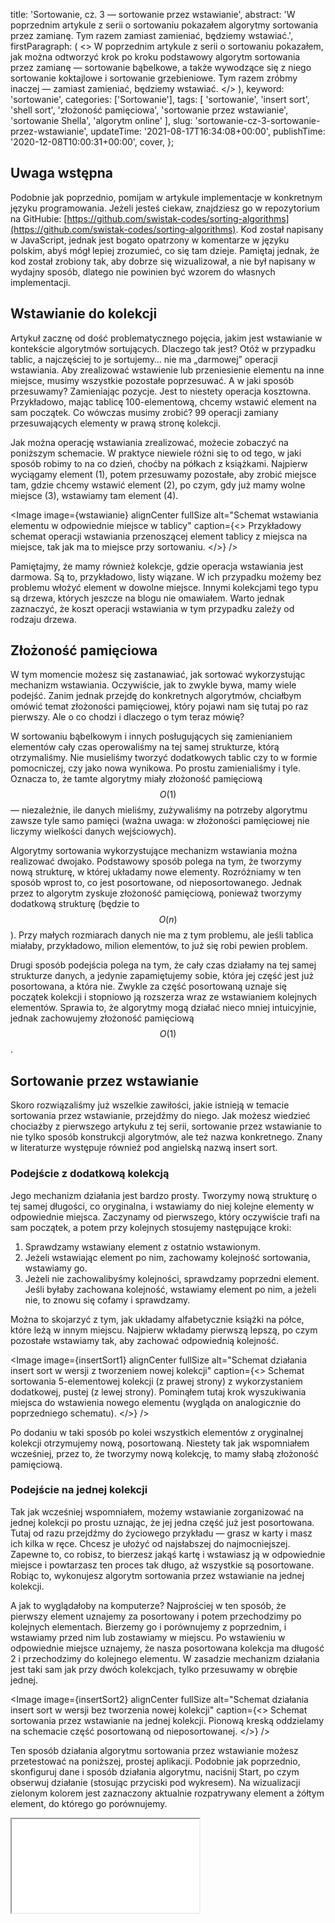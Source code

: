 
  title: 'Sortowanie, cz. 3 — sortowanie przez wstawianie',
  abstract:
    'W poprzednim artykule z serii o sortowaniu pokazałem algorytmy sortowania przez zamianę. Tym razem zamiast zamieniać, będziemy wstawiać.',
  firstParagraph: (
    <>
      <Link href="/post/sortowanie-cz-2-sortowanie-babelkowe">W poprzednim artykule z serii o sortowaniu</Link> pokazałem, jak można odtworzyć krok po kroku podstawowy algorytm sortowania przez zamianę — sortowanie bąbelkowe, a także wywodzące się z niego sortowanie koktajlowe i sortowanie grzebieniowe. Tym razem zróbmy inaczej — zamiast zamieniać, będziemy wstawiać.
    </>
  ),
  keyword: 'sortowanie',
  categories: ['Sortowanie'],
  tags: [
    'sortowanie',
    'insert sort',
    'shell sort',
    'złożoność pamięciowa',
    'sortowanie przez wstawianie',
    'sortowanie Shella',
    'algorytm online'
  ],
  slug: 'sortowanie-cz-3-sortowanie-przez-wstawianie',
  updateTime: '2021-08-17T16:34:08+00:00',
  publishTime: '2020-12-08T10:00:31+00:00',
  cover,
};

## Uwaga wstępna

Podobnie jak poprzednio, pomijam w artykule implementacje w konkretnym języku programowania. Jeżeli jesteś ciekaw, znajdziesz go w repozytorium na GitHubie: [https://github.com/swistak-codes/sorting-algorithms](https://github.com/swistak-codes/sorting-algorithms). Kod został napisany w JavaScript, jednak jest bogato opatrzony w komentarze w języku polskim, abyś mógł lepiej zrozumieć, co się tam dzieje. Pamiętaj jednak, że kod został zrobiony tak, aby dobrze się wizualizował, a nie był napisany w wydajny sposób, dlatego nie powinien być wzorem do własnych implementacji.

## Wstawianie do kolekcji

Artykuł zacznę od dość problematycznego pojęcia, jakim jest wstawianie w kontekście algorytmów sortujących. Dlaczego tak jest? Otóż w przypadku tablic, a najczęściej to je sortujemy… nie ma „darmowej” operacji wstawiania. Aby zrealizować wstawienie lub przeniesienie elementu na inne miejsce, musimy wszystkie pozostałe poprzesuwać. A w jaki sposób przesuwamy? Zamieniając pozycje. Jest to niestety operacja kosztowna. Przykładowo, mając tablicę 100-elementową, chcemy wstawić element na sam początek. Co wówczas musimy zrobić? 99 operacji zamiany przesuwających elementy w prawą stronę kolekcji.

Jak można operację wstawiania zrealizować, możecie zobaczyć na poniższym schemacie. W praktyce niewiele różni się to od tego, w jaki sposób robimy to na co dzień, choćby na półkach z książkami. Najpierw wyciągamy element (1), potem przesuwamy pozostałe, aby zrobić miejsce tam, gdzie chcemy wstawić element (2), po czym, gdy już mamy wolne miejsce (3), wstawiamy tam element (4).

<Image
  image={wstawianie}
  alignCenter
  fullSize
  alt="Schemat wstawiania elementu w odpowiednie miejsce w tablicy"
  caption={<>
    Przykładowy schemat operacji wstawiania przenoszącej element tablicy z miejsca na miejsce, tak jak ma to miejsce przy sortowaniu.
  </>}
/>

Pamiętajmy, że mamy również kolekcje, gdzie operacja wstawiania jest darmowa. Są to, przykładowo, listy wiązane. W ich przypadku możemy bez problemu włożyć element w dowolne miejsce. Innymi kolekcjami tego typu są drzewa, których jeszcze na blogu nie omawiałem. Warto jednak zaznaczyć, że koszt operacji wstawiania w tym przypadku zależy od rodzaju drzewa.

## Złożoność pamięciowa

W tym momencie możesz się zastanawiać, jak sortować wykorzystując mechanizm wstawiania. Oczywiście, jak to zwykle bywa, mamy wiele podejść. Zanim jednak przejdę do konkretnych algorytmów, chciałbym omówić temat złożoności pamięciowej, który pojawi nam się tutaj po raz pierwszy. Ale o co chodzi i dlaczego o tym teraz mówię?

W sortowaniu bąbelkowym i innych posługujących się zamienianiem elementów cały czas operowaliśmy na tej samej strukturze, którą otrzymaliśmy. Nie musieliśmy tworzyć dodatkowych tablic czy to w formie pomocniczej, czy jako nowa wynikowa. Po prostu zamienialiśmy i tyle. Oznacza to, że tamte algorytmy miały złożoność pamięciową $$O(1)$$ — niezależnie, ile danych mieliśmy, zużywaliśmy na potrzeby algorytmu zawsze tyle samo pamięci (ważna uwaga: w złożoności pamięciowej nie liczymy wielkości danych wejściowych).

Algorytmy sortowania wykorzystujące mechanizm wstawiania można realizować dwojako. Podstawowy sposób polega na tym, że tworzymy nową strukturę, w której układamy nowe elementy. Rozróżniamy w ten sposób wprost to, co jest posortowane, od nieposortowanego. Jednak przez to algorytm zyskuje złożoność pamięciową, ponieważ tworzymy dodatkową strukturę (będzie to $$O(n)$$). Przy małych rozmiarach danych nie ma z tym problemu, ale jeśli tablica miałaby, przykładowo, milion elementów, to już się robi pewien problem.

Drugi sposób podejścia polega na tym, że cały czas działamy na tej samej strukturze danych, a jedynie zapamiętujemy sobie, która jej część jest już posortowana, a która nie. Zwykle za część posortowaną uznaje się początek kolekcji i stopniowo ją rozszerza wraz ze wstawianiem kolejnych elementów. Sprawia to, że algorytmy mogą działać nieco mniej intuicyjnie, jednak zachowujemy złożoność pamięciową $$O(1)$$.

## Sortowanie przez wstawianie

Skoro rozwiązaliśmy już wszelkie zawiłości, jakie istnieją w temacie sortowania przez wstawianie, przejdźmy do niego. Jak możesz wiedzieć chociażby z pierwszego artykułu z tej serii, sortowanie przez wstawianie to nie tylko sposób konstrukcji algorytmów, ale też nazwa konkretnego. Znany w literaturze występuje również pod angielską nazwą insert sort.

### Podejście z dodatkową kolekcją

Jego mechanizm działania jest bardzo prosty. Tworzymy nową strukturę o tej samej długości, co oryginalna, i wstawiamy do niej kolejne elementy w odpowiednie miejsca. Zaczynamy od pierwszego, który oczywiście trafi na sam początek, a potem przy kolejnych stosujemy następujące kroki:

1. Sprawdzamy wstawiany element z ostatnio wstawionym.
2. Jeżeli wstawiając element po nim, zachowamy kolejność sortowania, wstawiamy go.
3. Jeżeli nie zachowalibyśmy kolejności, sprawdzamy poprzedni element. Jeśli byłaby zachowana kolejność, wstawiamy element po nim, a jeżeli nie, to znowu się cofamy i sprawdzamy.

Można to skojarzyć z tym, jak układamy alfabetycznie książki na półce, które leżą w innym miejscu. Najpierw wkładamy pierwszą lepszą, po czym pozostałe wstawiamy tak, aby zachować odpowiednią kolejność.

<Image
  image={insertSort1}
  alignCenter
  fullSize
  alt="Schemat działania insert sort w wersji z tworzeniem nowej kolekcji"
  caption={<>
    Schemat sortowania 5-elementowej kolekcji (z prawej strony) z wykorzystaniem dodatkowej, pustej (z lewej strony). Pominąłem tutaj krok wyszukiwania miejsca do wstawienia nowego elementu (wygląda on analogicznie do poprzedniego schematu).
  </>}
/>

Po dodaniu w taki sposób po kolei wszystkich elementów z oryginalnej kolekcji otrzymujemy nową, posortowaną. Niestety tak jak wspomniałem wcześniej, przez to, że tworzymy nową kolekcję, to mamy słabą złożoność pamięciową.

### Podejście na jednej kolekcji

Tak jak wcześniej wspomniałem, możemy wstawianie zorganizować na jednej kolekcji po prostu uznając, że jej jedna część już jest posortowana. Tutaj od razu przejdźmy do życiowego przykładu — grasz w karty i masz ich kilka w ręce. Chcesz je ułożyć od najsłabszej do najmocniejszej. Zapewne to, co robisz, to bierzesz jakąś kartę i wstawiasz ją w odpowiednie miejsce i powtarzasz ten proces tak długo, aż wszystkie są posortowane. Robiąc to, wykonujesz algorytm sortowania przez wstawianie na jednej kolekcji.

A jak to wyglądałoby na komputerze? Najprościej w ten sposób, że pierwszy element uznajemy za posortowany i potem przechodzimy po kolejnych elementach. Bierzemy go i porównujemy z poprzednim, i wstawiamy przed nim lub zostawiamy w miejscu. Po wstawieniu w odpowiednie miejsce uznajemy, że nasza posortowana kolekcja ma długość 2 i przechodzimy do kolejnego elementu. W zasadzie mechanizm działania jest taki sam jak przy dwóch kolekcjach, tylko przesuwamy w obrębie jednej.

<Image
  image={insertSort2}
  alignCenter
  fullSize
  alt="Schemat działania insert sort w wersji bez tworzenia nowej kolekcji"
  caption={<>
    Schemat sortowania przez wstawianie na jednej kolekcji. Pionową kreską oddzielamy na schemacie część posortowaną od nieposortowanej.
  </>}
/>

Ten sposób działania algorytmu sortowania przez wstawianie możesz przetestować na poniższej, prostej aplikacji. Podobnie jak poprzednio, skonfiguruj dane i sposób działania algorytmu, naciśnij Start, po czym obserwuj działanie (stosując przyciski pod wykresem). Na wizualizacji zielonym kolorem jest zaznaczony aktualnie rozpatrywany element a żółtym element, do którego go porównujemy.

<Iframe src="/iframe-content/sorting-visualizer/index.html?algorithm=insertSort" minHeight={620} />

Warto w tym momencie uruchomić sobie w drugiej karcie poprzednią część artykułu z sortowaniem bąbelkowym i porównać osiągane rezultaty na podobnych konfiguracjach algorytmu. Możemy zauważyć, że wydajność często jest lepsza niż w sortowaniu bąbelkowym, jednak wciąż różnica nie jest znacząca.

## Podejście Donalda Shella

Podobnie jak za poprzednim razem i w przypadku sortowania przez wstawianie możemy pokusić się o dalsze optymalizacje. Jednak nie jest to w tym przypadku już tak proste — nie da się ograniczać przeszukiwanej przestrzeni, bo cała logika opiera się na jej ograniczaniu. Sprawdzanie, czy już posortowaliśmy, nic nie zmieni, bo tak naprawdę, mając posortowaną wcześniej kolekcję, będziemy robić po jednym porównaniu aż do zakończenia algorytmu. Rozpatrywanie kolekcji „na przemian” nie zadziałałoby. Dlatego też zostaje nam ostatnie podejście — wprowadzenie odstępów. Taki sposób opracował w 1959 roku Donald Shell i znany jest jako sortowanie Shella (z ang. Shell sort) lub sortowanie za pomocą malejących przyrostów.

W podejściu tym, analogicznie jak w sortowaniu grzebieniowym (warto zauważyć, że sortowanie Shella było wcześniej), stosujemy odstępy. W tym przypadku może być to nieco mniej intuicyjne — mianowicie wykonując operację wstawiania, nie przesuwamy się co 1, tylko właśnie co ów odstęp. Przez to nie mamy jasno wyznaczonej granicy między posortowaną i nieposortowaną częścią kolekcji. Warto zauważyć, że co iterację zmniejszamy odstęp, dzięki czemu ostatecznie dochodzimy do zwykłego sortowania przez wstawianie. Poniżej można zobaczyć schemat działania dla odstępów 5-3-1:

<Image
  image={shellSort}
  alignCenter
  fullSize
  alt="Schemat działania shell sort"
  caption={<>
    Schemat przykładowego zastosowania sortowania Shella.
  </>}
/>

Teraz możesz zadać pytanie, w jaki sposób definiować odstępy? Jak pamiętamy, w sortowaniu grzebieniowym zaczynaliśmy od długości tablicy, a potem co iterację dzieliliśmy aktualne odstępy przez współczynnik 1,3. Shell, opisując swoje podejście, zaproponował generowanie ich ze wzoru: $$\lfloor N / 2^k \rfloor$$, gdzie N to liczba elementów, a k to licznik iteracji. Algorytm z takimi też odstępami możesz sprawdzić poniżej:

<Iframe src="/iframe-content/sorting-visualizer/index.html?algorithm=shellSort&generator=shell" minHeight={640} />

Jak widzimy, znowu zredukowaliśmy liczbę porównań, dzięki czemu otrzymujemy posortowaną kolekcję zdecydowanie szybciej. Tylko po raz kolejny możesz zadać pytanie — czy da się jeszcze poprawić osiągi tego algorytmu? Odpowiedź brzmi: tak!

### Wpływ ciągu odstępów na wydajność

Dość szybko okazało się, że stosowane w algorytmie odstępy mają wpływ na szybkość jego wykonania. Wielu informatyków zaczęło eksperymentować z różnymi ciągami, dzięki czemu niektórym udało się poprawić osiągi algorytmu. Wymienię tutaj kilka przeze mnie wybranych propozycji wraz z nazwiskami autorów. Warto tylko zauważyć, że w przypadku małych tablic (jak domyślna 15 w prezentacji) nie zauważymy różnicy. Różnice dostrzeżemy przy większych, np. 100-elementowych.

#### Knuth (1973)

Pierwsza z propozycji modyfikacji ciągu odstępów, jaką chciałem przedstawić, została zaproponowana przez Donalda Knutha (na którego książki często się powołuję na tym blogu) w 1973 roku. Zaproponował wyznaczanie odstępów ze wzoru $$\frac{3^k-1}{2}$$ i jednocześnie, aby nie mieć wartości wyższych niż $$\lceil \frac{N}{3} \rceil$$. Jak działa algorytm z takimi odstępami, możesz sprawdzić poniżej:

<Iframe src="/iframe-content/sorting-visualizer/index.html?algorithm=shellSort&generator=knuth" minHeight={640} />

#### Sedgewick (1986)

Robert Sedgewick w swoich pracach zaproponował dwa różne podejścia do obliczania odstępów w algorytmie Shella (w 1982 i 1986 roku). Ja chciałem w tym miejscu pokazać to późniejsze podejście, które jest określone poniższym wzorem:

$$
\begin{cases}
9(2^k-2^{\frac{k}{2}})+1 & \text{$k$ parzyste} \\
8 \cdot 2^k - 6 \cdot 2^{(k+1)/2} + 1 & \text{$k$ nieparzyste}
\end{cases}
$$

Przetestować algorytm Shella z tak zdefiniowanymi odstępami możesz tutaj:

<Iframe src="/iframe-content/sorting-visualizer/index.html?algorithm=shellSort&generator=sedgewick" minHeight={640} />

#### Ciura (2001)

Obecnie za najlepszy ciąg odstępów uznaje się odkryty doświadczalnie w 2001 roku przez Marcina Ciurę. Składa się on z następujących wartości niepochodzących z żadnego konkretnego wzoru: 1, 4, 10, 23, 57, 123, 301 i 701. Podobnie jak w poprzednich przypadkach, możesz przetestować to podejście tutaj:

<Iframe src="/iframe-content/sorting-visualizer/index.html?algorithm=shellSort&generator=ciura" minHeight={640} />

Jeżeli jesteś ciekaw innych propozycji ciągów odstępów, które były proponowane przez lata, polecam tabelkę z nimi na angielskiej Wikipedii: [https://en.wikipedia.org/wiki/Shellsort#Gap_sequences](https://en.wikipedia.org/wiki/Shellsort#Gap_sequences).

## Wydajność i właściwości sortowania przez wstawianie

Na koniec chciałbym opisać, jakie interesujące nas właściwości posiada sortowanie przez wstawianie oraz jaka jest jego wydajność.

### Wydajność

Niestety, sortowanie przez wstawianie wciąż nie zachwyca wydajnością i może pochwalić się złożonością $$O(n^2)$$ tak samo jak sortowanie bąbelkowe. Jednak, co warto podkreślić, takie określenie złożoności traktuje się orientacyjnie, a nie dosłownie, stąd mimo wszystko insert sort jest wydajniejszy, tylko zalicza się do tej samej klasy wydajnościowej.

Ciekawiej sprawa ma się z sortowaniem Shella. Tutaj w najgorszych przypadkach możemy mówić o złożoności $$O(n^2)$$ (dla najgorszego ciągu odstępów) lub $$O(n \log^2 n)$$ (dla najlepszego ciągu odstępów). Natomiast w najlepszym wypadku możemy mówić o złożoności $$O(n \log n)$$ dla niemal wszystkich ciągów odstępów. Warto jednak zwrócić uwagę, że ze względu na to, że od powstania algorytmu pojawiło się wiele różnych ciągów odstępów, które oferowały różną wydajność, uznaje się, że złożoność sortowania Shella nie jest definitywnie określona i w każdej chwili podręczniki w tej kwestii mogą się zdezaktualizować.

### Stabilność

Tutaj krótko. Sortowanie przez wstawianie jest algorytmem stabilnym, identyczne elementy nie mają zamienianej kolejności. Natomiast sortowanie Shella jest już niestabilne.

### Online

To, co jest najciekawsze w przypadku sortowania przez wstawianie, to fakt, że jest to algorytm online. Algorytmy tego typu charakteryzują się tym, że aby działać prawidłowo, nie potrzebują dostać wszystkich danych naraz, a mogą dostawać je w częściach, a i tak wykonać się prawidłowo. Jak to się ma do naszego sortowania?

Sortowanie przez wstawianie działa w taki sposób, że możemy za jego pomocą bez problemu dodawać elementy do kolekcji. Algorytm dostaje posortowaną kolekcję oraz nowy element i jest w stanie wstawić go na miejsce. Stąd też możemy użyć go jako podstawę do samosortujących się kolekcji opartych na tablicach, chociaż warto zauważyć, że są lepsze sposoby na zrobienie tego.

Co warto dodać, własności tej nie posiada sortowanie Shella.

## Podsumowanie

Sortowanie przez wstawianie to zupełnie inne podejście do sortowania niż poznane przez nas wcześniej bąbelkowe, jednak wciąż bardzo proste i niestety również niecharakteryzujące się dużą wydajnością. Jest lepiej niż w sortowaniu bąbelkowym, jednak dalej nie jest idealnie. Warto ponadto wziąć pod uwagę właściwość sortowania przez wstawianie, jaką jest to, że jest to algorytm online.

Natomiast bardzo ciekawy jest algorytm sortowania Shella. Pozwala on na osiągnięcie lepszych wyników niż tradycyjny insert sort i też ciekawą rzeczą z nią związaną jest fakt, że wciąż nie określono bezsprzecznie najlepszego ciągu odstępów. Z tego powodu złożoność algorytmu Shella to wciąż otwarty, nierozwiązany problem.

## Literatura

- Knuth D. E., „Sortowanie przez wstawianie” w *Sztuka programowania Tom 3 Sortowanie i wyszukiwanie*. Warszawa: Wydawnictwa Naukowo-Techniczne, 2002, s. 83-110
- Harris S., Ross J., „Sortowanie przez wstawianie” w *Od podstaw Algorytmy*. Gliwice: Helion, 2006, s. 170–173
- Wirth N., „Sortowanie za pomocą malejących przyrostów” w *Algorytmy + struktury danych = programy*. Warszawa: Wydawnictwa Naukowo-Techniczne, 2002, s. 86–88
- Ciura M., „Best Increments for the Average Case of Shellsort” w *Freiwalds, Rusins (ed.). Proceedings of the 13th International Symposium on Fundamentals of Computation Theory*. Londyn: Springer-Verlag, 2001,  s. 106–117.

<small>(zdjęcie na okładce: [Derek Keats from Johannesburg, South Africa](https://commons.wikimedia.org/wiki/File:Honey_badger,_Mellivora_capensis,_carrying_young_pup_in_her_mouth_at_Kgalagadi_Transfrontier_Park,_Northern_Cape,_South_Africa_(34484155600).jpg), [CC BY 2.0](https://creativecommons.org/licenses/by/2.0), via Wikimedia Commons)</small>
